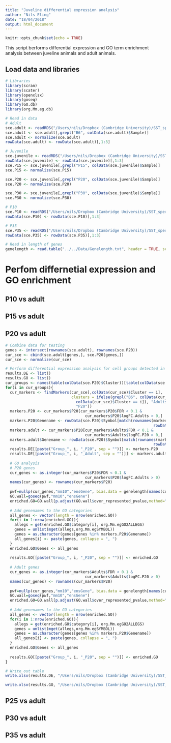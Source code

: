 ```yaml
---
title: "Juveline differential expression analysis"
author: "Nils Eling"
date: "18/04/2018"
output: html_document
---
```


```r
knitr::opts_chunk$set(echo = TRUE)
```

This script berforms differential expression and GO term enrichment analysis 
between juveline animals and adult animals.

## Load data and libraries

```r
# Libraries
library(scran)
library(scater)
library(openxlsx)
library(goseq)
library(GO.db)
library(org.Mm.eg.db)

# Read in data
# Adult
sce.adult <- readRDS("/Users/nils/Dropbox (Cambridge University)/SST_spermatocytes/Analysis/data/10X_data/SCE_all.rds")
sce.adult <- sce.adult[,grepl("B6", colData(sce.adult)$Sample)]
sce.adult <- normalize(sce.adult)
rowData(sce.adult) <- rowData(sce.adult)[,1:3]

# Juvenile
sce.juvenile <- readRDS("/Users/nils/Dropbox (Cambridge University)/SST_spermatocytes/Analysis/data/10X_data/SCE_juvenile.rds")
rowData(sce.juvenile) <- rowData(sce.juvenile)[,1:3]
sce.P15 <- sce.juvenile[,grepl("P15", colData(sce.juvenile)$Sample)]
sce.P15 <- normalize(sce.P15)

sce.P20 <- sce.juvenile[,grepl("P20", colData(sce.juvenile)$Sample)]
sce.P20 <- normalize(sce.P20)

sce.P30 <- sce.juvenile[,grepl("P30", colData(sce.juvenile)$Sample)]
sce.P30 <- normalize(sce.P30)

# P10
sce.P10 <- readRDS("/Users/nils/Dropbox (Cambridge University)/SST_spermatocytes/Analysis/data/10X_data/SCE_P10.rds")
rowData(sce.P10) <- rowData(sce.P10)[,1:3]

# P35
sce.P35 <- readRDS("/Users/nils/Dropbox (Cambridge University)/SST_spermatocytes/Analysis/data/10X_data/SCE_P35.rds")
rowData(sce.P35) <- rowData(sce.P35)[,1:3]

# Read in length of genes
genelength <- read.table("../../Data/Genelength.txt", header = TRUE, sep = "\t")
```

# Perfom differnetial expression and GO enrichment 

## P10 vs adult

## P15 vs adult

## P20 vs adult

```r
# Combine data for testing
genes <- intersect(rownames(sce.adult), rownames(sce.P20))
cur_sce <- cbind(sce.adult[genes,], sce.P20[genes,])
cur_sce <- normalize(cur_sce)

# Perform differential expression analysis for cell groups detected in P20
results.DE <- list()
results.GO <- list()
cur_groups <- names(table(colData(sce.P20)$Cluster))[table(colData(sce.P20)$Cluster) > 30]
for(i in cur_groups){
  cur_markers <- findMarkers(cur_sce[,colData(cur_sce)$Cluster == i],
                             clusters = ifelse(grepl("B6", colData(cur_sce)$Sample[
                               colData(cur_sce)$Cluster == i]), "Adults",
                               "P20"))
  markers.P20 <- cur_markers$P20[cur_markers$P20$FDR < 0.1 & 
                                   cur_markers$P20$logFC.Adults > 0,]
  markers.P20$Genename <- rowData(sce.P20)$Symbol[match(rownames(markers.P20),
                                                                 rowData(sce.P20)$ID)]
  markers.adult <- cur_markers$P20[cur_markers$Adults$FDR < 0.1 & 
                                   cur_markers$Adults$logFC.P20 > 0,]
  markers.adult$Genename <- rowData(sce.P20)$Symbol[match(rownames(markers.adult),
                                                                 rowData(sce.P20)$ID)]
  results.DE[[paste("Group_", i, "_P20", sep = "")]] <- markers.P20
  results.DE[[paste("Group_", i, "_Adult", sep = "")]] <- markers.adult
  
  # GO analysis
  # P20 genes
  cur_genes <- as.integer(cur_markers$P20$FDR < 0.1 & 
                                   cur_markers$P20$logFC.Adults > 0)
  names(cur_genes) <- rownames(cur_markers$P20)
  
  pwf=nullp(cur_genes,"mm10","ensGene", bias.data = genelength[names(cur_genes),])
  GO.wall=goseq(pwf,"mm10","ensGene")
  enriched.GO=GO.wall[p.adjust(GO.wall$over_represented_pvalue,method="fdr")<.1,]
  
  # Add genenames to the GO categories
  all_genes <- vector(length = nrow(enriched.GO))
  for(i in 1:nrow(enriched.GO)){
    allegs = get(enriched.GO$category[i], org.Mm.egGO2ALLEGS)
    genes = unlist(mget(allegs,org.Mm.egSYMBOL))
    genes = as.character(genes[genes %in% markers.P20$Genename])
    all_genes[i] <- paste(genes, collapse = ", ")
  }
  enriched.GO$Genes <- all_genes
  
  results.GO[[paste("Group_", i, "_P20", sep = "")]] <- enriched.GO
  
  # Adult genes
  cur_genes <- as.integer(cur_markers$Adults$FDR < 0.1 & 
                                   cur_markers$Adults$logFC.P20 > 0)
  names(cur_genes) <- rownames(cur_markers$P20)
  
  pwf=nullp(cur_genes,"mm10","ensGene", bias.data = genelength[names(cur_genes),])
  GO.wall=goseq(pwf,"mm10","ensGene")
  enriched.GO=GO.wall[p.adjust(GO.wall$over_represented_pvalue,method="fdr")<.1,]
  
  # Add genenames to the GO categories
  all_genes <- vector(length = nrow(enriched.GO))
  for(i in 1:nrow(enriched.GO)){
    allegs = get(enriched.GO$category[i], org.Mm.egGO2ALLEGS)
    genes = unlist(mget(allegs,org.Mm.egSYMBOL))
    genes = as.character(genes[genes %in% markers.P20$Genename])
    all_genes[i] <- paste(genes, collapse = ", ")
  }
  enriched.GO$Genes <- all_genes
  
  results.GO[[paste("Group_", i, "_P20", sep = "")]] <- enriched.GO
}

# Write out table
write.xlsx(results.DE, "/Users/nils/Dropbox (Cambridge University)/SST_spermatocytes/Analysis/10X/Results/Marker_genes/Juvenile_Adult_comparison/P20_adult_singleGenes.xlsx")

write.xlsx(results.GO, "/Users/nils/Dropbox (Cambridge University)/SST_spermatocytes/Analysis/10X/Results/Marker_genes/Juvenile_Adult_comparison/P20_adult_GO.xlsx")
```

## P25 vs adult

## P30 vs adult

## P35 vs adult